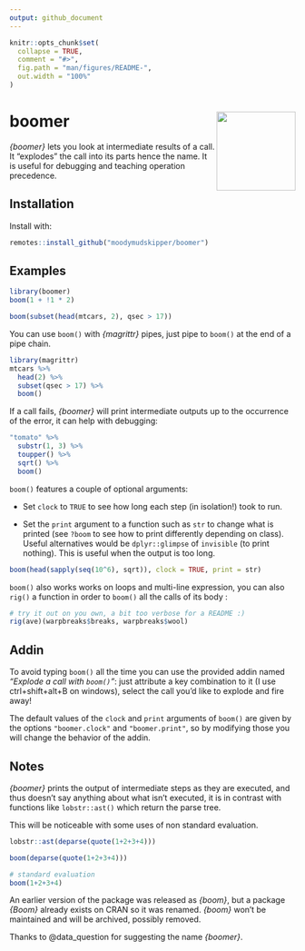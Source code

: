 ```yaml
---
output: github_document
---
```


<!-- README.md is generated from README.Rmd. Please edit that file -->

```r
knitr::opts_chunk$set(
  collapse = TRUE,
  comment = "#>",
  fig.path = "man/figures/README-",
  out.width = "100%"
)
```

# boomer <img src='man/figures/logo.png' align="right" height="139" />

*{boomer}* lets you look at intermediate results of a call. It "explodes" the call into its parts hence the name.
It is useful for debugging and teaching operation precedence.

## Installation

Install with:

``` r
remotes::install_github("moodymudskipper/boomer")
```

## Examples

```r
library(boomer)
boom(1 + !1 * 2)

boom(subset(head(mtcars, 2), qsec > 17))
```

You can use `boom()` with *{magrittr}* pipes, just pipe to `boom()` at the end of a pipe chain.

```r
library(magrittr)
mtcars %>%
  head(2) %>%
  subset(qsec > 17) %>%
  boom()
```

If a call fails, *{boomer}* will print intermediate outputs up to the occurrence of the error,
it can help with debugging: 

```r
"tomato" %>%
  substr(1, 3) %>%
  toupper() %>%
  sqrt() %>%
  boom()
```

`boom()` features a couple of optional arguments: 

* Set `clock` to `TRUE` to see how long each step (in isolation!) took to run.

* Set the `print` argument to a function such as `str` to change what is printed (see `?boom` to see how to print differently depending on class). Useful alternatives would be `dplyr::glimpse` of `invisible` (to print nothing).
This is useful when the output is too long.

```r
boom(head(sapply(seq(10^6), sqrt)), clock = TRUE, print = str)
```

`boom()` also works works on loops and multi-line expression, you can also 
`rig()` a function in order to `boom()` all the calls of its body :

```r
# try it out on you own, a bit too verbose for a README :)
rig(ave)(warpbreaks$breaks, warpbreaks$wool)
```

## Addin

To avoid typing `boom()` all the time you can use the provided addin named *"Explode a call with `boom()`"*:
just attribute a key combination to it (I use ctrl+shift+alt+B on windows), select the
call you'd like to explode and fire away!

The default values of the `clock` and `print` arguments of `boom()` are given
by the options `"boomer.clock"` and `"boomer.print"`, so by modifying those you
will change the behavior of the addin.

## Notes

*{boomer}* prints the output of intermediate steps as they are executed, and 
thus doesn't say anything about what isn't executed, it is in contrast with
functions like `lobstr::ast()` which return the parse tree. 

This will be noticeable with some uses of non standard evaluation.

```r
lobstr::ast(deparse(quote(1+2+3+4)))

boom(deparse(quote(1+2+3+4)))

# standard evaluation
boom(1+2+3+4)
```

An earlier version of the package was released as *{boom}*, but a package *{Boom}*
already exists on CRAN so it was renamed. *{boom}* won't be maintained and will
be archived, possibly removed.

Thanks to @data_question for suggesting the name *{boomer}*.
